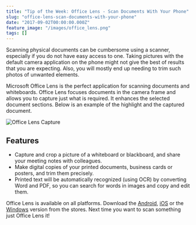 ```yaml
---
title: "Tip of the Week: Office Lens - Scan Documents With Your Phone"
slug: "office-lens-scan-documents-with-your-phone"
date: "2017-09-02T00:00:00.000Z"
feature_image: "/images/office_lens.png"
tags: []
---
```


Scanning physical documents can be cumbersome using a scanner, especially if you do not have easy access to one. Taking pictures with the default camera application on the phone might not give the best of results that you are expecting. Also, you will mostly end up needing to trim such photos of unwanted elements.

Microsoft Office Lens is the perfect application for scanning documents and whiteboards. Office Lens focuses documents in the camera frame and allows you to capture just what is required. It enhances the selected document sections. Below is an example of the highlight and the captured document.

![Office Lens Capture](/images/office_lens.png)

**Features**
------------

*   Capture and crop a picture of a whiteboard or blackboard, and share your meeting notes with colleagues.
*   Make digital copies of your printed documents, business cards or posters, and trim them precisely.
*   Printed text will be automatically recognized (using OCR) by converting Word and PDF, so you can search for words in images and copy and edit them.

Office Lens is available on all platforms. Download the [Android](https://play.google.com/store/apps/details?id=com.microsoft.office.officelens&hl=en), [iOS](https://itunes.apple.com/au/app/office-lens/id975925059?mt=8) or the [Windows](https://www.microsoft.com/en-au/store/p/office-lens/9wzdncrfj3t8) version from the stores. Next time you want to scan something just Office Lens it!